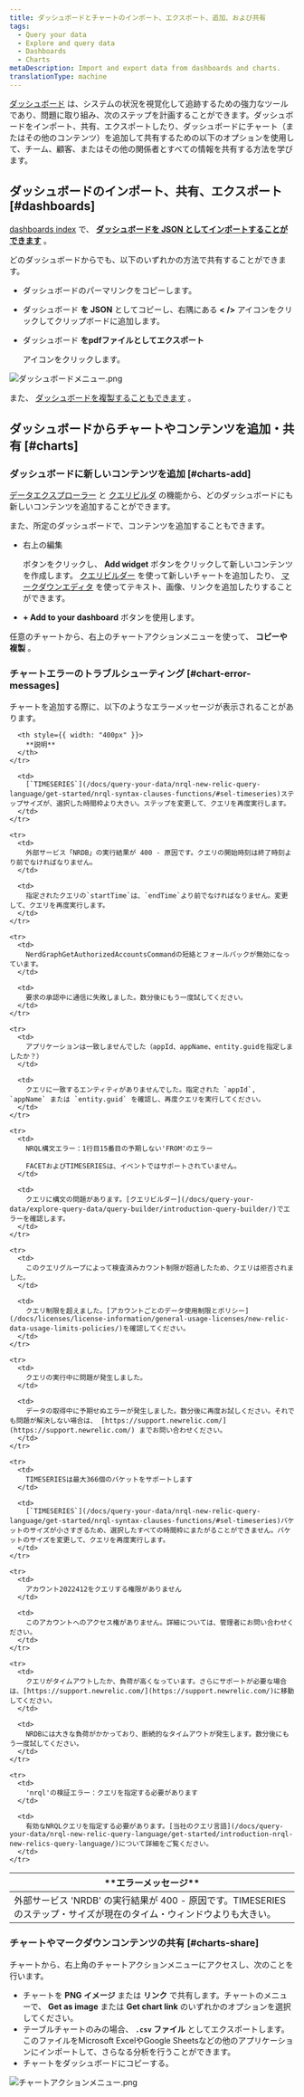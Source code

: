 ```yaml
---
title: ダッシュボードとチャートのインポート、エクスポート、追加、および共有
tags:
  - Query your data
  - Explore and query data
  - Dashboards
  - Charts
metaDescription: Import and export data from dashboards and charts.
translationType: machine
---
```


[ダッシュボード](/docs/query-your-data/explore-query-data/dashboards/introduction-dashboards/) は、システムの状況を視覚化して追跡するための強力なツールであり、問題に取り組み、次のステップを計画することができます。ダッシュボードをインポート、共有、エクスポートしたり、ダッシュボードにチャート（またはその他のコンテンツ）を追加して共有するための以下のオプションを使用して、チーム、顧客、またはその他の関係者とすべての情報を共有する方法を学びます。

## ダッシュボードのインポート、共有、エクスポート [#dashboards]

[dashboards index](/docs/query-your-data/explore-query-data/dashboards/introduction-dashboards/#get-started) で、 **[ダッシュボードを JSON としてインポートすることができます](docs/query-your-data/explore-query-data/dashboards/introduction-dashboards/#dashboards-import)** 。

どのダッシュボードからでも、以下のいずれかの方法で共有することができます。

* ダッシュボードのパーマリンクをコピーします。

* ダッシュボード **を JSON** としてコピーし、右隅にある **&lt; />** アイコンをクリックしてクリップボードに追加します。

* ダッシュボード **をpdfファイルとしてエクスポート**

  <Icon name="fe-download"/>

  アイコンをクリックします。

![ダッシュボードメニュー.png](./images/20210628_dashboard_menu.png "dashboard_menu.png")

また、 [ダッシュボードを複製することもできます](/docs/query-your-data/explore-query-data/dashboards/introduction-dashboards/#dashboards-clone) 。

## ダッシュボードからチャートやコンテンツを追加・共有 [#charts]

### ダッシュボードに新しいコンテンツを追加 [#charts-add]

[データエクスプローラー](/docs/query-your-data/explore-query-data/data-explorer/introduction-data-explorer) と [クエリビルダ](/docs/introduction-chart-builder) の機能から、どのダッシュボードにも新しいコンテンツを追加することができます。

また、所定のダッシュボードで、コンテンツを追加することもできます。

* 右上の編集

  <Icon name="fe-edit-2"/>

  ボタンをクリックし、 **Add widget** ボタンをクリックして新しいコンテンツを作成します。 [クエリビルダー](/docs/chart-builder/use-chart-builder/get-started/introduction-chart-builder) を使って新しいチャートを追加したり、 [マークダウンエディタ](#markdown) を使ってテキスト、画像、リンクを追加したりすることができます。

* **+ Add to your dashboard** ボタンを使用します。

任意のチャートから、右上のチャートアクションメニューを使って、 **コピーや複製** 。

### チャートエラーのトラブルシューティング [#chart-error-messages]

チャートを追加する際に、以下のようなエラーメッセージが表示されることがあります。

<table>
  <thead>
    <tr>
      <th style={{ width: "400px" }}>
        **エラーメッセージ**
      </th>

      <th style={{ width: "400px" }}>
        **説明**
      </th>
    </tr>
  </thead>

  <tbody>
    <tr>
      <td>
        外部サービス 'NRDB' の実行結果が 400 - 原因です。TIMESERIESのステップ・サイズが現在のタイム・ウィンドウよりも大きい。
      </td>

      <td>
        [`TIMESERIES`](/docs/query-your-data/nrql-new-relic-query-language/get-started/nrql-syntax-clauses-functions/#sel-timeseries)ステップサイズが、選択した時間枠より大きい。ステップを変更して、クエリを再度実行します。
      </td>
    </tr>

    <tr>
      <td>
        外部サービス「NRDB」の実行結果が 400 - 原因です。クエリの開始時刻は終了時刻より前でなければなりません。
      </td>

      <td>
        指定されたクエリの`startTime`は、`endTime`より前でなければなりません。変更して、クエリを再度実行します。
      </td>
    </tr>

    <tr>
      <td>
        NerdGraphGetAuthorizedAccountsCommandの短絡とフォールバックが無効になっています。
      </td>

      <td>
        要求の承認中に通信に失敗しました。数分後にもう一度試してください。
      </td>
    </tr>

    <tr>
      <td>
        アプリケーションは一致しませんでした（appId、appName、entity.guidを指定しましたか？）
      </td>

      <td>
        クエリに一致するエンティティがありませんでした。指定された `appId`, `appName` または `entity.guid` を確認し、再度クエリを実行してください。
      </td>
    </tr>

    <tr>
      <td>
        NRQL構文エラー：1行目15番目の予期しない'FROM'のエラー

        FACETおよびTIMESERIESは、イベントではサポートされていません。
      </td>

      <td>
        クエリに構文の問題があります。[クエリビルダー](/docs/query-your-data/explore-query-data/query-builder/introduction-query-builder/)でエラーを確認します。
      </td>
    </tr>

    <tr>
      <td>
        このクエリグループによって検査済みカウント制限が超過したため、クエリは拒否されました。
      </td>

      <td>
        クエリ制限を超えました。[アカウントごとのデータ使用制限とポリシー](/docs/licenses/license-information/general-usage-licenses/new-relic-data-usage-limits-policies/)を確認してください。
      </td>
    </tr>

    <tr>
      <td>
        クエリの実行中に問題が発生しました。
      </td>

      <td>
        データの取得中に予期せぬエラーが発生しました。数分後に再度お試しください。それでも問題が解決しない場合は、 [https://support.newrelic.com/](https://support.newrelic.com/) までお問い合わせください。
      </td>
    </tr>

    <tr>
      <td>
        TIMESERIESは最大366個のバケットをサポートします
      </td>

      <td>
        [`TIMESERIES`](/docs/query-your-data/nrql-new-relic-query-language/get-started/nrql-syntax-clauses-functions/#sel-timeseries)バケットのサイズが小さすぎるため、選択したすべての時間枠にまたがることができません。バケットのサイズを変更して、クエリを再度実行します。
      </td>
    </tr>

    <tr>
      <td>
        アカウント2022412をクエリする権限がありません
      </td>

      <td>
        このアカウントへのアクセス権がありません。詳細については、管理者にお問い合わせください。
      </td>
    </tr>

    <tr>
      <td>
        クエリがタイムアウトしたか、負荷が高くなっています。さらにサポートが必要な場合は、[https://support.newrelic.com/](https://support.newrelic.com/)に移動してください。
      </td>

      <td>
        NRDBには大きな負荷がかかっており、断続的なタイムアウトが発生します。数分後にもう一度試してください。
      </td>
    </tr>

    <tr>
      <td>
        'nrql'の検証エラー：クエリを指定する必要があります
      </td>

      <td>
        有効なNRQLクエリを指定する必要があります。[当社のクエリ言語](/docs/query-your-data/nrql-new-relic-query-language/get-started/introduction-nrql-new-relics-query-language/)について詳細をご覧ください。
      </td>
    </tr>
  </tbody>
</table>

### チャートやマークダウンコンテンツの共有 [#charts-share]

チャートから、右上角のチャートアクションメニューにアクセスし、次のことを行います。

* チャートを **PNG イメージ** または **リンク** で共有します。チャートのメニューで、 **Get as image** または **Get chart link** のいずれかのオプションを選択してください。
* テーブルチャートのみの場合、 **`.csv` ファイル** としてエクスポートします。このファイルをMicrosoft ExcelやGoogle Sheetsなどの他のアプリケーションにインポートして、さらなる分析を行うことができます。
* チャートをダッシュボードにコピーする。

![チャートアクションメニュー.png](./images/20210628_chart_menu.png "chart_action_menu.png")